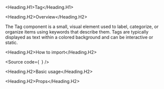 

<Meta of={Stories} />

<Heading.H1>Tag</Heading.H1>

<Heading.H2>Overview</Heading.H2>

The Tag component is a small, visual element used to label, categorize, or organize items using keywords that describe them.
Tags are typically displayed as text within a colored background and can be interactive or static.

<Heading.H2>How to import</Heading.H2>

<Source
  code={`
`}
/>

<Heading.H2>Basic usage</Heading.H2>

<Canvas of={Stories.Base} />

<Heading.H2>Props</Heading.H2>

<ArgTypes of={Stories} />
